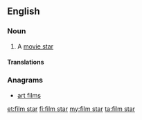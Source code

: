 ==English==
{{wikipedia|movie star}}

===Noun===
{{en-noun|sg=[[film]] [[star]]}}

# {{British}} A [[movie star]]

====Translations====
{{trans-see|movie star}}

===Anagrams===
* [[art films#English|art films]]

[[et:film star]]
[[fi:film star]]
[[my:film star]]
[[ta:film star]]